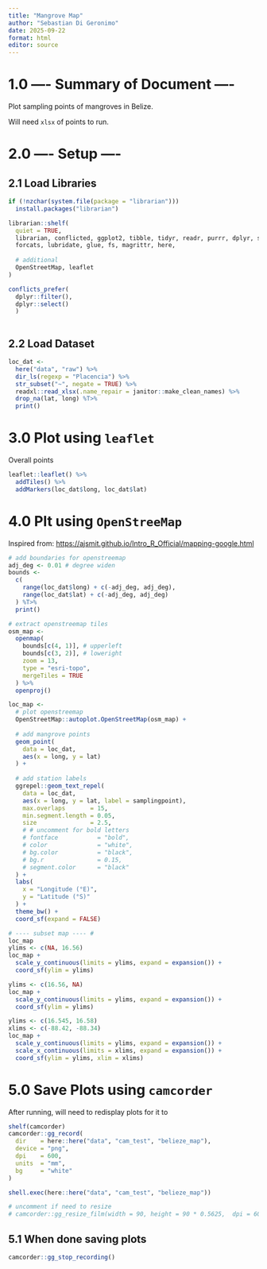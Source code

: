```yaml
---
title: "Mangrove Map"
author: "Sebastian Di Geronimo"
date: 2025-09-22
format: html
editor: source
---
```


# 1.0 ---- Summary of Document ----

Plot sampling points of mangroves in Belize. 

Will need `xlsx` of points to run.

# 2.0 ---- Setup ----


## 2.1 Load Libraries

```r
if (!nzchar(system.file(package = "librarian"))) 
  install.packages("librarian")

librarian::shelf(
  quiet = TRUE,
  librarian, conflicted, ggplot2, tibble, tidyr, readr, purrr, dplyr, stringr,
  forcats, lubridate, glue, fs, magrittr, here,
  
  # additional
  OpenStreetMap, leaflet
)

conflicts_prefer(
  dplyr::filter(), 
  dplyr::select()
  )
  

```

## 2.2 Load Dataset

```r
loc_dat <- 
  here("data", "raw") %>%
  dir_ls(regexp = "Placencia") %>%
  str_subset("~", negate = TRUE) %>%
  readxl::read_xlsx(.name_repair = janitor::make_clean_names) %>%
  drop_na(lat, long) %T>% 
  print() 

```

# 3.0 Plot using `leaflet`

Overall points

```r
leaflet::leaflet() %>%
  addTiles() %>%
  addMarkers(loc_dat$long, loc_dat$lat)

```


# 4.0 Plt using `OpenStreeMap`

Inspired from: <https://ajsmit.github.io/Intro_R_Official/mapping-google.html>

```r
# add boundaries for openstreemap
adj_deg <- 0.01 # degree widen
bounds <- 
  c(
    range(loc_dat$long) + c(-adj_deg, adj_deg),
    range(loc_dat$lat) + c(-adj_deg, adj_deg)
  ) %T>%
  print()

# extract openstreemap tiles
osm_map <-
  openmap(
    bounds[c(4, 1)], # upperleft
    bounds[c(3, 2)], # loweright
    zoom = 13,
    type = "esri-topo", 
    mergeTiles = TRUE
  ) %>%
  openproj()

loc_map <- 
  # plot openstreemap
  OpenStreetMap::autoplot.OpenStreetMap(osm_map) +
  
  # add mangrove points
  geom_point(
    data = loc_dat,
    aes(x = long, y = lat)
  ) +
  
  # add station labels
  ggrepel::geom_text_repel(
    data = loc_dat,
    aes(x = long, y = lat, label = samplingpoint),
    max.overlaps       = 15,
    min.segment.length = 0.05,
    size               = 2.5,
    # # uncomment for bold letters
    # fontface           = "bold",
    # color              = "white",
    # bg.color           = "black",
    # bg.r               = 0.15,
    # segment.color      = "black"
  ) +
  labs(
    x = "Longitude (°E)", 
    y = "Latitude (°S)"
  ) +
  theme_bw() +
  coord_sf(expand = FALSE)

# ---- subset map ---- #
loc_map
ylims <- c(NA, 16.56)
loc_map +
  scale_y_continuous(limits = ylims, expand = expansion()) +
  coord_sf(ylim = ylims)

ylims <- c(16.56, NA)
loc_map +
  scale_y_continuous(limits = ylims, expand = expansion()) +
  coord_sf(ylim = ylims)

ylims <- c(16.545, 16.58)
xlims <- c(-88.42, -88.34)
loc_map +
  scale_y_continuous(limits = ylims, expand = expansion()) +
  scale_x_continuous(limits = xlims, expand = expansion()) +
  coord_sf(ylim = ylims, xlim = xlims)
```

# 5.0 Save Plots using `camcorder`

After running, will need to redisplay plots for it to

```r
shelf(camcorder)
camcorder::gg_record(
  dir    = here::here("data", "cam_test", "belieze_map"),
  device = "png",
  dpi    = 600,
  units  = "mm",
  bg     = "white"
)

shell.exec(here::here("data", "cam_test", "belieze_map"))

# uncomment if need to resize
# camcorder::gg_resize_film(width = 90, height = 90 * 0.5625,  dpi = 600, units = "mm")

```

## 5.1 When done saving plots

```r
camcorder::gg_stop_recording()
```



